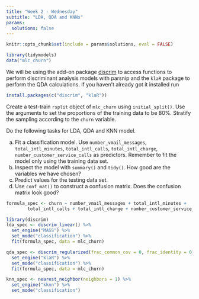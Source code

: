 ```yaml
---
title: "Week 2 - Wednesday"
subtitle: "LDA, QDA and KNNs"
params: 
  solutions: false
---
```


```r
knitr::opts_chunk$set(include = params$solutions, eval = FALSE)
```

```r
library(tidymodels)
data("mlc_churn")
```

We will be using the add-on package [discrim](https://discrim.tidymodels.org/) to access functions to perform discriminant analysis models with parsnip and the `klaR` package to perform the QDA calculations. if you haven't already got it installed run

```r
install.packages(c("discrim", "klaR"))
```

Create a test-train `rsplit` object of `mlc_churn` using `initial_split()`. Use the arguments to set the proportions of the training data to be 80%. Stratify the sampling according to the `churn` variable.

Do the following tasks for LDA, QDA and KNN model.

a. Fit a classification model. Use `number_vmail_messages`, `total_intl_minutes`, `total_intl_calls`, `total_intl_charge`, `number_customer_service_calls` as predictors. Remember to fit the model only using the training data set.
a. Inspect the model with `summary()` and `tidy()`. How good are the variables we have chosen?
a. Predict values for the testing data set.
a. Use `conf_mat()` to construct a confusion matrix. Does the confusion matrix look good?

```r
formula_spec <- churn ~ number_vmail_messages + total_intl_minutes + 
        total_intl_calls + total_intl_charge + number_customer_service_calls

library(discrim)
lda_spec <- discrim_linear() %>%
  set_engine("MASS") %>%
  set_mode("classification") %>%
  fit(formula_spec, data = mlc_churn)

qda_spec <- discrim_regularized(frac_common_cov = 0, frac_identity = 0) %>% 
  set_engine("klaR") %>%
  set_mode("classification") %>%
  fit(formula_spec, data = mlc_churn)

knn_spec <- nearest_neighbor(neighbors = 1) %>%
  set_engine("kknn") %>%
  set_mode("classification")
```
